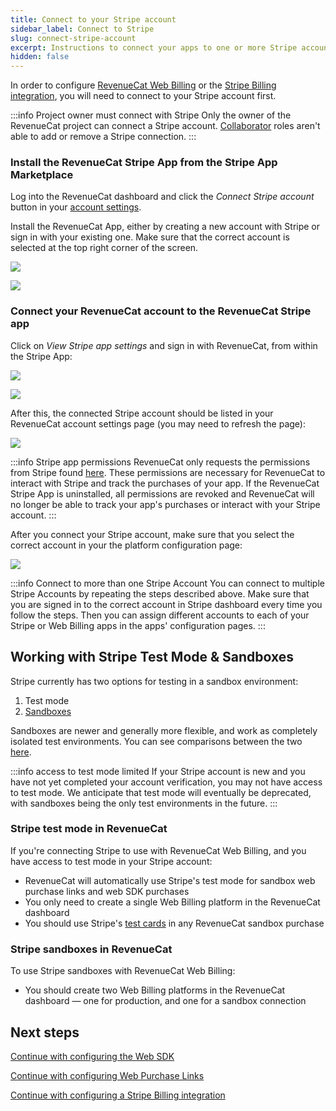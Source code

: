 ```yaml
---
title: Connect to your Stripe account
sidebar_label: Connect to Stripe
slug: connect-stripe-account
excerpt: Instructions to connect your apps to one or more Stripe accounts
hidden: false
---
```


In order to configure [RevenueCat Web Billing](/web/web-billing/overview) or the [Stripe Billing integration](/web/integrations/stripe), you will need to connect to your Stripe account first.

:::info Project owner must connect with Stripe
Only the owner of the RevenueCat project can connect a Stripe account. [Collaborator](/projects/collaborators) roles aren't able to add or remove a Stripe connection.
:::

### Install the RevenueCat Stripe App from the Stripe App Marketplace

Log into the RevenueCat dashboard and click the _Connect Stripe account_ button in your [account settings](https://app.revenuecat.com/settings/account).

Install the RevenueCat App, either by creating a new account with Stripe or sign in with your existing one. Make sure that the correct account is selected at the top right corner of the screen.

![](/docs_images/web/connect-stripe-account/stripe-account-selection.png)

![](/docs_images/web/connect-stripe-account/stripe-app-install.png)

### Connect your RevenueCat account to the RevenueCat Stripe app

Click on _View Stripe app settings_ and sign in with RevenueCat, from within the Stripe App:

![](/docs_images/web/connect-stripe-account/stripe-app-settings.png)

![](/docs_images/web/connect-stripe-account/stripe-app-sign-in-to-rc.png)

After this, the connected Stripe account should be listed in your RevenueCat account settings page (you may need to refresh the page):

![](/docs_images/web/connect-stripe-account/stripe-account-connected.png)

:::info Stripe app permissions
RevenueCat only requests the permissions from Stripe found [here](https://marketplace.stripe.com/apps/revenuecat). These permissions are necessary for RevenueCat to interact with Stripe and track the purchases of your app. If the RevenueCat Stripe App is uninstalled, all permissions are revoked and RevenueCat will no longer be able to track your app's purchases or interact with your Stripe account.
:::

After you connect your Stripe account, make sure that you select the correct account in your the platform configuration page:

![](/docs_images/web/connect-stripe-account/configure-stripe-account-in-app-config.png)

:::info Connect to more than one Stripe Account
You can connect to multiple Stripe Accounts by repeating the steps described above. Make sure that you are signed in to the correct account in Stripe dashboard every time you follow the steps. Then you can assign different accounts to each of your Stripe or Web Billing apps in the apps' configuration pages.
:::

## Working with Stripe Test Mode & Sandboxes

Stripe currently has two options for testing in a sandbox environment:

1. Test mode
2. [Sandboxes](https://docs.stripe.com/sandboxes)

Sandboxes are newer and generally more flexible, and work as completely isolated test environments. You can see comparisons between the two [here](https://docs.stripe.com/testing-use-cases).

:::info access to test mode limited
If your Stripe account is new and you have not yet completed your account verification, you may not have access to test mode. We anticipate that test mode will eventually be deprecated, with sandboxes being the only test environments in the future.
:::

### Stripe test mode in RevenueCat

If you're connecting Stripe to use with RevenueCat Web Billing, and you have access to test mode in your Stripe account:

- RevenueCat will automatically use Stripe's test mode for sandbox web purchase links and web SDK purchases
- You only need to create a single Web Billing platform in the RevenueCat dashboard
- You should use Stripe's [test cards](https://docs.stripe.com/testing) in any RevenueCat sandbox purchase

### Stripe sandboxes in RevenueCat

To use Stripe sandboxes with RevenueCat Web Billing:

- You should create two Web Billing platforms in the RevenueCat dashboard — one for production, and one for a sandbox connection

## Next steps

[Continue with configuring the Web SDK](web-billing/web-sdk#app-configuration)

[Continue with configuring Web Purchase Links](web-billing/web-purchase-links)

[Continue with configuring a Stripe Billing integration](integrations/stripe)

